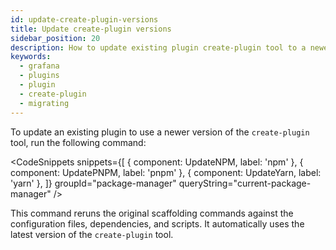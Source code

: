 ```yaml
---
id: update-create-plugin-versions
title: Update create-plugin versions
sidebar_position: 20
description: How to update existing plugin create-plugin tool to a newer version.
keywords:
  - grafana
  - plugins
  - plugin
  - create-plugin
  - migrating
---
```



To update an existing plugin to use a newer version of the `create-plugin` tool, run the following command:

<CodeSnippets
  snippets={[
    { component: UpdateNPM, label: 'npm' },
    { component: UpdatePNPM, label: 'pnpm' },
    { component: UpdateYarn, label: 'yarn' },
  ]}
  groupId="package-manager"
  queryString="current-package-manager"
/>

This command reruns the original scaffolding commands against the configuration files, dependencies, and scripts. It automatically uses the latest version of the `create-plugin` tool.
